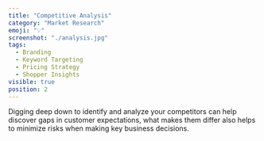 ```yaml
---
title: "Competitive Analysis"
category: "Market Research"
emoji: "💡"
screenshot: "./analysis.jpg"
tags:
  - Branding
  - Keyword Targeting
  - Pricing Strategy
  - Shopper Insights
visible: true
position: 2
---
```


Digging deep down to identify and analyze your competitors can help discover gaps in customer expectations, what makes them differ also helps to minimize risks when making key business decisions.
